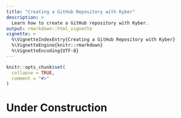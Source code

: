 ```yaml
---
title: "Creating a GitHub Repository with Kyber"
description: >
  Learn how to create a GitHub repository with Kyber.
output: rmarkdown::html_vignette
vignette: >
  %\VignetteIndexEntry{Creating a GitHub Repository with Kyber}
  %\VignetteEngine{knitr::rmarkdown}
  %\VignetteEncoding{UTF-8}
---
```


```r
knitr::opts_chunk$set(
  collapse = TRUE,
  comment = "#>"
)
```

# Under Construction